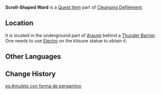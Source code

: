 {{Item Infobox
|id           = 100771
|image        = Item Scroll-Shaped Ward.png
|type         = Quest Items
|description  = An ancient and mysterious item shaped like a tightly-sealed scroll.
No matter what do you do, it won't open at all.<br>According to [[Hanachirusato]], these wards are needed to conduct the [[Sacred Sakura Cleansing Ritual]].
|source1      = Obtained during [[Cleansing Defilement]]
}}
'''Scroll-Shaped Ward''' is a [[Quest Item]] part of [[Cleansing Defilement]].

==Location==
It is located in the underground part of [[Araumi]] behind a [[Thunder Barrier]]. One needs to use [[Electro]] on the kitsune statue to obtain it.

==Other Languages==
{{Other Languages
|default_hidden = 1
|en      = Scroll-Shaped Ward
|zhs     = 卷形的「镇物」
|zhs_rm  = Juǎn Xíng de "Zhènwù"
|zht     = 卷形的「鎮物」
|zht_rm  = Juǎn Xíng de "Zhènwù"
|ja      = 巻物の形をした「鎮め物」
|ja_rm   = Makimono no Katachi wo shita "Shizumemono"
|ko      = 말려 있는 「주술 도구」
|es      = Amuleto con forma de pergamino
|fr      = Amulette en forme de parchemin
|ru      = Оберег в форме свитка
|th      = "เครื่องราง" รูปทรงม้วน
|th_rm   = 
|vi      = "Vật Trấn Giữ" Cuộn Tròn
|de      = Rollenförmiges „Omamori“
|id      = Jimat Penangkal Berbentuk Gulungan
|pt      = Amuleto em Formato de Pergaminho
|tr      = Parşömen Şeklinde Tılsım
|it      = Amuleto a forma di pergamena
}}

==Change History==
{{Change History|2.0}}

[[es:Amuleto con forma de pergamino]]